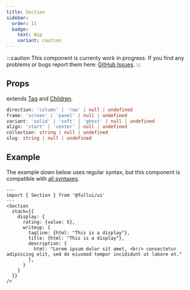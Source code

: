 ```yaml
---
title: Section
sidebar: 
  order: 11
  badge:
    text: Wip
    variant: caution
---
```


:::caution
This component is currenty work in progress.
If you find any problems or bugs report them here: [GitHub Issues](https://full.dev).
:::

## Props
extends [Tag](/components/tag) and [Children](/components/children).
```ts
direction: 'column' | 'row' | null | undefined
frame: 'screen' | 'panel' | null | undefined
variant: 'solid' | 'soft' | 'ghost' | null | undefined
align: 'start' | 'center' | null | undefined
collection: string | null | undefined
slug: string | null | undefined
```

## Example
The example down below uses regular syntax, but this component is compatible with [all syntaxes](/guides/components#syntax).

```astro live
---
import { Section } from '@fullui/ui'
---
<Section
  stack={{
    display: {
      rating: {value: 5},
      writeup: {
        tagline: {html: "This is a display"},
        title: {html: "This is a display"},
        description: {
          html: "Lorem ipsum dolor sit amet, <br/> consectetur adipiscing elit, sed do eiusmod tempor incididunt ut labore et."
        },
      }
    }
  }}
/>
```